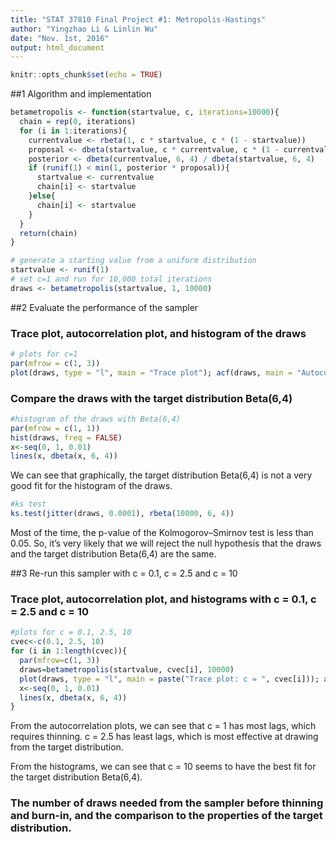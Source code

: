 ```yaml
---
title: "STAT 37810 Final Project #1: Metropolis-Hastings"
author: "Yingzhao Li & Linlin Wu"
date: "Nov. 1st, 2016"
output: html_document
---
```


```r
knitr::opts_chunk$set(echo = TRUE)
```

##1 Algorithm and implementation

```r
betametropolis <- function(startvalue, c, iterations=10000){
  chain = rep(0, iterations)
  for (i in 1:iterations){
    currentvalue <- rbeta(1, c * startvalue, c * (1 - startvalue))
    proposal <- dbeta(startvalue, c * currentvalue, c * (1 - currentvalue)) / dbeta(currentvalue, c * startvalue, c * (1 - startvalue))
    posterior <- dbeta(currentvalue, 6, 4) / dbeta(startvalue, 6, 4)
    if (runif(1) < min(1, posterior * proposal)){
      startvalue <- currentvalue
      chain[i] <- startvalue
    }else{
      chain[i] <- startvalue
    }
  }
  return(chain)
}

# generate a starting value from a uniform distribution
startvalue <- runif(1)
# set c=1 and run for 10,000 total iterations
draws <- betametropolis(startvalue, 1, 10000)
```

##2 Evaluate the performance of the sampler

### Trace plot, autocorrelation plot, and histogram of the draws

```r
# plots for c=1
par(mfrow = c(1, 3))
plot(draws, type = "l", main = "Trace plot"); acf(draws, main = "Autocorrelation plot"); hist(draws, main = "Histogram")
```

### Compare the draws with the target distribution Beta(6,4)

```r
#histogram of the draws with Beta(6,4)
par(mfrow = c(1, 1))
hist(draws, freq = FALSE)
x<-seq(0, 1, 0.01)
lines(x, dbeta(x, 6, 4))
```

We can see that graphically, the target distribution Beta(6,4) is not a very good fit for the histogram of the draws. 

```r
#ks test
ks.test(jitter(draws, 0.0001), rbeta(10000, 6, 4))
```

Most of the time, the p-value of the Kolmogorov–Smirnov test is less than 0.05. So, it's very likely that we will reject the null hypothesis that the draws and the target distribution Beta(6,4) are the same.

##3 Re-run this sampler with c = 0.1, c = 2.5 and c = 10

### Trace plot, autocorrelation plot, and histograms with c = 0.1, c = 2.5 and c = 10

```r
#plots for c = 0.1, 2.5, 10
cvec<-c(0.1, 2.5, 10)
for (i in 1:length(cvec)){
  par(mfrow=c(1, 3))
  draws=betametropolis(startvalue, cvec[i], 10000)
  plot(draws, type = "l", main = paste("Trace plot: c = ", cvec[i])); acf(draws, main = paste("Autocorrelation plot: c = ", cvec[i])); hist(draws, freq = FALSE, main = paste ("Histogram: c = ", cvec[i]))
  x<-seq(0, 1, 0.01)
  lines(x, dbeta(x, 6, 4))
}
```


From the autocorrelation plots, we can see that c = 1 has most lags, which requires thinning. c = 2.5 has least lags, which is most effective at drawing from the target distribution.

From the histograms, we can see that c = 10 seems to have the best fit for the target distribution Beta(6,4).

### The number of draws needed from the sampler before thinning and burn-in, and the comparison to the properties of the target distribution.
